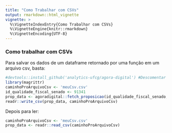 ```yaml
---
title: "Como Trabalhar com CSVs"
output: rmarkdown::html_vignette
vignette: >
  %\VignetteIndexEntry{Como Trabalhar com CSVs}
  %\VignetteEngine{knitr::rmarkdown}
  %\VignetteEncoding{UTF-8}
---
```


### Como trabalhar com CSVs

Para salvar os dados de um dataframe retornado por uma função em um arquivo csv, basta:

```r
#devtools::install_github('analytics-ufcg/agora-digital') #Descomentar para instalar o pacote
library(magrittr)
caminhoProArquivoCsv <- 'meuCsv.csv'
id_qualidade_fiscal_senado <- 91341
prop_data <- agoradigital::fetch_proposicao(id_qualidade_fiscal_senado, 'senado')
readr::write_csv(prop_data, caminhoProArquivoCsv)
```

Depois para ler:
```r
caminhoProArquivoCsv <- 'meuCsv.csv'
prop_data <- readr::read_csv(caminhoProArquivoCsv)
```


